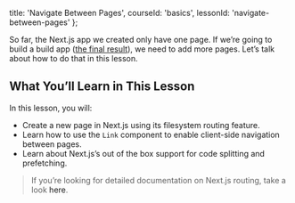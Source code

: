 
  title: 'Navigate Between Pages',
  courseId: 'basics',
  lessonId: 'navigate-between-pages'
};

So far, the Next.js app we created only have one page. If we’re going to build a build app ([the final result](https://next-learn-starter.now.sh/)), we need to add more pages. Let’s talk about how to do that in this lesson.

## What You’ll Learn in This Lesson

In this lesson, you will:

- Create a new page in Next.js using its filesystem routing feature.
- Learn how to use the `Link` component to enable client-side navigation between pages.
- Learn about Next.js’s out of the box support for code splitting and prefetching.

> If you’re looking for detailed documentation on Next.js routing, take a look <Link href="/docs/[...slug]" as="/docs/routing/introduction"><a>here</a></Link>.

